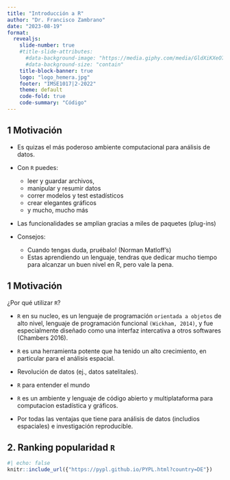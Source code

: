 ```yaml
---
title: "Introducción a R"
author: "Dr. Francisco Zambrano"
date: "2023-08-19"
format: 
  revealjs:
    slide-number: true
    #title-slide-attributes: 
      #data-background-image: "https://media.giphy.com/media/GldXiKXeO7hpczEHxt/giphy.gif"
      #data-background-size: "contain"
    title-block-banner: true
    logo: "logo_hemera.jpg"
    footer: "IMSE1017|2-2022"
    theme: default
    code-fold: true
    code-summary: "Código"
---
```


## 1 Motivación {background-image="../R_logo.png" background-position="97.5% 2.5%" background-size="7.5%" layout="true" .smaller}

::: incremental

- Es quizas el más poderoso ambiente computacional para análisis de datos.

- Con `R` puedes:  
  - leer y guardar archivos,
  - manipular y resumir datos
  - correr modelos y test estadísticos
  - crear elegantes gráficos
  - y mucho, mucho más

- Las funcionalidades se amplian gracias a miles de paquetes (plug-ins)

- Consejos:  
  - Cuando tengas duda, pruébalo! (Norman Matloff's)
  - Estas aprendiendo un lenguaje, tendras que dedicar mucho tiempo para alcanzar un buen nivel en R, pero vale la pena.

:::

## 1 Motivación {background-image="../R_logo.png" background-position="97.5% 2.5%" background-size="7.5%" layout="true" .smaller}

::: incremental
¿Por qué utilizar `R`?

- `R` en su nucleo, es un lenguaje de programación `orientada a objetos` de alto nivel, lenguaje de programación funcional `(Wickham, 2014)`, y fue especialmente diseñado como una interfaz intercativa a otros softwares (Chambers 2016).

- `R` es una herramienta potente que ha tenido un alto crecimiento, en particular para el análisis espacial.

- Revolución de datos (ej., datos satelitales). 

- `R` para entender el mundo 

- `R` es un ambiente y lenguaje de código abierto y multiplataforma para computacion estadística y gráficos.

- Por todas las ventajas que tiene para análisis de datos (includios espaciales) e investigación reproducible.
:::


## 2. Ranking popularidad `R` {background-image="../R_logo.png" background-position="97.5% 2.5%" background-size="7.5%" layout="true" .smaller}

```r
#| echo: false
knitr::include_url({"https://pypl.github.io/PYPL.html?country=DE"})
```
